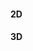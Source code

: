 ====2D====

{{Lua/Function |
  prototype = Render:FillCircle([[Lua/Shared/Vector2|Vector2]] position, number radius, [[Lua/Shared/Color|Color]] color) |
}}


====3D====

{{Lua/Function |
  prototype = Render:FillCircle([[Lua/Shared/Vector3|Vector3]] position, number radius, [[Lua/Shared/Color|Color]] color) |
}}